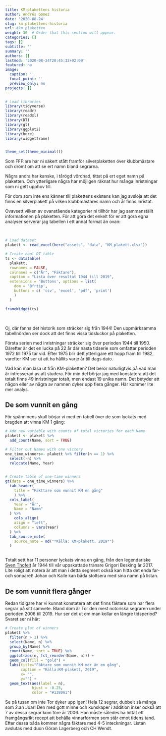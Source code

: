 ```yaml
---
title: KM-plakettens historia
author: Andrés Gomez
date: '2020-08-24'
slug: km-plakettens-historia
url: #km_plaketten
weight: 30  # Order that this section will appear.
categories: []
tags: []
subtitle: ''
summary: ''
authors: []
lastmod: '2020-08-24T20:45:32+02:00'
featured: no
image:
  caption: ''
  focal_point: ''
  preview_only: no
projects: []
---
```


```r
# Load libraries
library(tidyverse)
library(readr)
library(readxl)
library(DT)
library(gt)
library(ggplot2)
library(here)
library(widgetframe)


theme_set(theme_minimal())
```


Som FFF:are har ni säkert stått framför silverplaketten över klubbmästare och drömt om att se ert namn bland segrarna.

Några andra har kanske, i tårögd vördnad, tittat på ert eget namn på plaketten. Och ytterligare några har möjligen räknat hur många inristningar som ni gett upphov till.

För dom som inte ens känner till plakettens existens kan jag avslöja att det finns en silverplakett på vilken klubbmästares namn och år finns inristat.

Ovavsett vilken av ovanstående kategorier ni tillhör har jag sammanställt informationen på plaketten. För att göra det enkelt för er att göra egna analyser serverar jag tabellen i ett annat format än ovan:

</br>
```r
# Load dataset
plakett <- read_excel(here("assets", "data", "KM_plakett.xlsx"))

# Create cool DT table
ts <- datatable(
  plakett,
  rownames = FALSE,
  colnames = c("År", "Fäktare"),
  caption = "Lista över resultat 1944 till 2019",
  extensions = 'Buttons', options = list(
    dom = 'Bfrtip',
    buttons = c( 'csv', 'excel', 'pdf', 'print')
    )
  )

frameWidget(ts)
```

</br>

Oj, där fanns det historik som sträcker sig från 1944! Den uppmärksamma tabellnörden ser dock att det finns vissa tidsluckor på plaketten.

Första serien med inristningar sträcker sig över perioden 1944 till 1950. Därefter är det en lucka på 22 år där nästa tidserie som omfattar perioden 1972 till 1975 tar vid. Efter 1975 blir dett ytterligare ett hopp fram till 1982, varefter KM ser ut att ha hållits varje år till dags dato.  

Vad kan man läsa ut från KM-plaketten? Det beror naturligtvis på vad man är intresserad av att studera. För min del börjar jag med konstatera att det totalt finns 49 inristningar totalt, men endast 19 unika namn. Det betyder att någon eller av några av namnen dyker upp flera gånger. Här kommer lite mer analys.

## De som vunnit en gång

För spänninens skull börjar vi med en tabell över de som lyckats med bragden att vinna KM 1 gång:  

</b>
```r
# Add new variable with counts of total victories for each Name
plakett <- plakett %>% 
  add_count(Name, sort = TRUE)

# Filter out Names with one victory
one_time_winners<- plakett %>% filter(n == 1) %>% 
  select(-n) %>% 
  relocate(Name, Year)
  

# Create table of one-time winners
gt(data = one_time_winners) %>% 
  tab_header(
    title = "Fäkttare som vunnit KM en gång"
    ) %>% 
  cols_label(
    Year = "År", 
    Name = "Namn"
  ) %>% 
    cols_align(
    align = "left",
    columns = vars(Year)
  ) %>%
  tab_source_note(
    source_note = md("*Källa: KM-plakett, 2019*")
  )
  
```

Totalt sett har 11 personer lyckats vinna en gång, från den legendariske [Sven Thofelt](https://sv.wikipedia.org/wiki/Sven_Thofelt) år 1944 till vår uppskattade tränare Grigori Besking år 2017. Lite roligt att notera är att man i detta segment också kan hitta det enda far- och sonparet! Johan och Kalle kan båda stoltsera med sina namn på listan.  

## De som vunnit flera gånger
Redan tidigare har vi kunnat konstatera att det finns fäktare som har flera segrar på sitt samvete. Bland dom är Tor den mest notoriska segraren under perioden 2006 till 2019. Hur ser det ut om man kollar en längre tidsperiod? Svaret ser ni här:

</b>

```r
# Create plot of winners
plakett %>% 
  filter(n > 1) %>% 
  select(Name, n) %>% 
  group_by(Name) %>% 
  count(Name, sort = TRUE) %>% 
  ggplot(aes(n, fct_reorder(Name, n))) +
  geom_col(fill = "gold") +
  labs(title="Fäktare som vunnit KM mer än en gång",
       caption = "Källa:KM-plakett, 2019",
       x= "", 
       y="") +
  geom_text(aes(label = n), 
            hjust = -0.25, 
            color = "#1380A1")
```

Se på tusan om inte Tor dyker upp igen! Hela 12 segrar, dubbelt så många som 2:an Joar! Den med gott minne och kunskaper i addition inser också att 7 av dessa segrar kom före år 2006. Han måste således ha hittat ett framgångsrikt recept att behålla vinnarformen som står emot tidens tand. Efter dessa båda kommer några fäktare med 4-5 inteckningar. Listan avslutas med duon Göran Lagerberg och CH Wendt.

